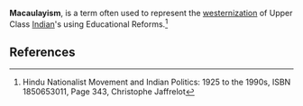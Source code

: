 {{orphan|date=October 2007}}
{{deadend|date=October 2007}}
{{Wikify|date=October 2007}}
'''Macaulayism''', is a term often used to represent the [[westernization]] of Upper Class [[Indian]]'s using Educational Reforms.<ref>Hindu Nationalist Movement and Indian Politics: 1925 to the 1990s, ISBN 1850653011, Page 343, Christophe Jaffrelot</ref>

==References==
{{reflist}}

{{vocab-stub}}